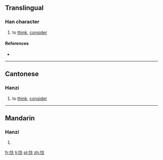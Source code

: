 ==Translingual==

===Han character===
{{Han char|rn=61|rad=心|as=08|sn=11|four=|canj=POIP|ids=⿰忄念}}

# {{context|Cantonese|lang=mul}} to [[think]], [[consider]]

====References====
* {{Han ref|kx=0391.030|dkj=10806|dj=0725.150|hdz=42317.070|uh=60D7|ud=24791}}

----

==Cantonese==

===Hanzi===
{{yue-hanzi|jyut=[[nam2]]|y=nam2}}

# to [[think]], [[consider]]

----

==Mandarin==

===Hanzi===
{{cmn-hanzi|pin=[[niè]] ([[nie4]])|wg=nieh<sup>4</sup>}}

# {{defn|lang=cmn|sort=心08}}

[[fr:惗]]
[[li:惗]]
[[pl:惗]]
[[zh:惗]]
